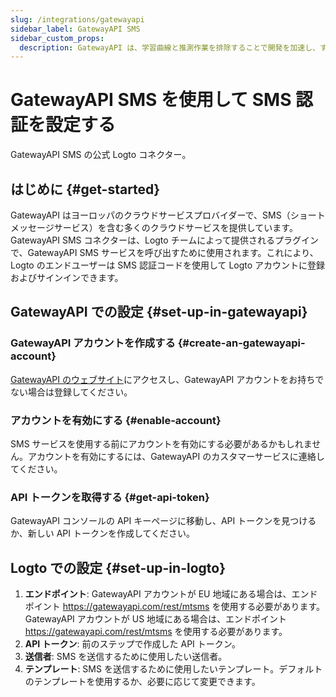 ```yaml
---
slug: /integrations/gatewayapi
sidebar_label: GatewayAPI SMS
sidebar_custom_props:
  description: GatewayAPI は、学習曲線と推測作業を排除することで開発を加速し、すぐに API を使用して構築を開始できるようにします。
---
```



# GatewayAPI SMS を使用して SMS 認証を設定する

GatewayAPI SMS の公式 Logto コネクター。

<GuideTip />

## はじめに \{#get-started}

GatewayAPI はヨーロッパのクラウドサービスプロバイダーで、SMS（ショートメッセージサービス）を含む多くのクラウドサービスを提供しています。GatewayAPI SMS コネクターは、Logto チームによって提供されるプラグインで、GatewayAPI SMS サービスを呼び出すために使用されます。これにより、Logto のエンドユーザーは SMS 認証コードを使用して Logto アカウントに登録およびサインインできます。

## GatewayAPI での設定 \{#set-up-in-gatewayapi}

### GatewayAPI アカウントを作成する \{#create-an-gatewayapi-account}

[GatewayAPI のウェブサイト](https://www.gatewayapi.com/)にアクセスし、GatewayAPI アカウントをお持ちでない場合は登録してください。

### アカウントを有効にする \{#enable-account}

SMS サービスを使用する前にアカウントを有効にする必要があるかもしれません。アカウントを有効にするには、GatewayAPI のカスタマーサービスに連絡してください。

### API トークンを取得する \{#get-api-token}

GatewayAPI コンソールの API キーページに移動し、API トークンを見つけるか、新しい API トークンを作成してください。

## Logto での設定 \{#set-up-in-logto}

1. **エンドポイント**: GatewayAPI アカウントが EU 地域にある場合は、エンドポイント https://gatewayapi.com/rest/mtsms を使用する必要があります。GatewayAPI アカウントが US 地域にある場合は、エンドポイント https://gatewayapi.com/rest/mtsms を使用する必要があります。
2. **API トークン**: 前のステップで作成した API トークン。
3. **送信者**: SMS を送信するために使用したい送信者。
4. **テンプレート**: SMS を送信するために使用したいテンプレート。デフォルトのテンプレートを使用するか、必要に応じて変更できます。
